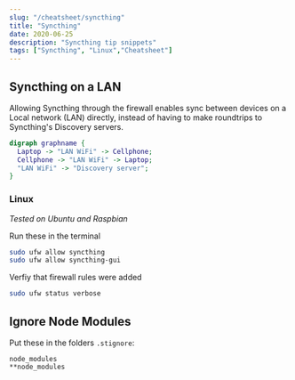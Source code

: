 ```yaml
---
slug: "/cheatsheet/syncthing"
title: "Syncthing"
date: 2020-06-25
description: "Syncthing tip snippets"
tags: ["Syncthing", "Linux","Cheatsheet"]
---
```


## Syncthing on a LAN

Allowing Syncthing through the firewall enables sync between devices on a Local network (LAN) directly, 
instead of having to make roundtrips to Syncthing's Discovery servers.

```dot
digraph graphname {
  Laptop -> "LAN WiFi" -> Cellphone;
  Cellphone -> "LAN WiFi" -> Laptop;
  "LAN WiFi" -> "Discovery server";
}
```

### Linux

*Tested on Ubuntu and Raspbian*

Run these in the terminal

```bash
sudo ufw allow syncthing
sudo ufw allow syncthing-gui
```

Verfiy that firewall rules were added

```bash
sudo ufw status verbose
```

## Ignore Node Modules

Put these in the folders `.stignore`:

```
node_modules
**node_modules
```